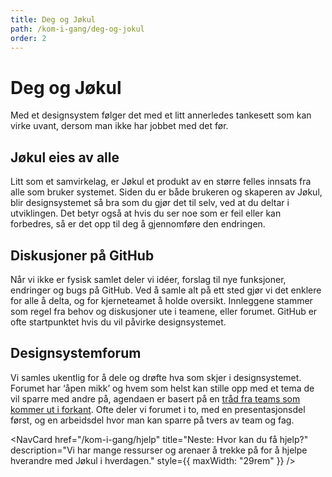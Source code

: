```yaml
---
title: Deg og Jøkul
path: /kom-i-gang/deg-og-jokul
order: 2
---
```


# Deg og Jøkul

<Ingress>
    Med et designsystem følger det med et litt annerledes tankesett som kan virke uvant, dersom man ikke har jobbet med
    det før.
</Ingress>

## Jøkul eies av alle

Litt som et samvirkelag, er Jøkul et produkt av en større felles innsats fra alle som bruker systemet. Siden du er både brukeren og skaperen av Jøkul, blir designsystemet så bra som du gjør det til selv, ved at du deltar i utviklingen. Det betyr også at hvis du ser noe som er feil eller kan forbedres, så er det opp til deg å gjennomføre den endringen.

<PortalImage src="/assets/kom-i-gang/samvirke.svg" alt="" disableFullscreen />

## Diskusjoner på GitHub

Når vi ikke er fysisk samlet deler vi idéer, forslag til nye funksjoner, endringer og bugs på GitHub. Ved å samle alt på ett sted gjør vi det enklere for alle å delta, og for kjerneteamet å holde oversikt. Innleggene stammer som regel fra behov og diskusjoner ute i teamene, eller forumet. GitHub er ofte startpunktet hvis du vil påvirke designsystemet.

<PortalImage
    src="/assets/kom-i-gang/github-discussions.png"
    alt="Skjermbilde som viser oversikten du finner når du først kommer til Jøkuls GitHub Discussions"
/>

<Grid className="jkl-portal-paragraph">
    <NavCard
        href="https://github.com/fremtind/jokul/discussions"
        title="Discussions"
        description="Del dine idéer, eller diskuter Jøkul med andre designere og utviklere i Fremtind."
    />
    <NavCard
        href="https://www.figma.com/file/HOmcpKHfjHnS9f8397hfxU/Kurs%3A-Github-for-Designere"
        title="Lynkurs"
        description="Ny på GitHub? Vi tar deg gjennom de viktigste elementene av plattformen."
    />
</Grid>

## Designsystemforum

Vi samles ukentlig for å dele og drøfte hva som skjer i designsystemet. Forumet har ‘åpen mikk’ og hvem som helst kan stille opp med et tema de vil sparre med andre på, agendaen er basert på en [tråd fra teams som kommer ut i forkant](https://teams.microsoft.com/l/channel/19%3adb7fc5da697547ad8a199247b3be66dc%40thread.skype/Support%2520Designsystem?groupId=460dde26-9370-4131-8b04-61b3e9b47048&tenantId=273051d7-ce03-4594-b66d-0c68e4c778c0). Ofte deler vi forumet i to, med en presentasjonsdel først, og en arbeidsdel hvor man kan sparre på tvers av team og fag.

<PortalImage
    src="/assets/kom-i-gang/forum.png"
    alt="Bilde som viser en gruppe Fremtindere rundt et langbord under et designsystemforum. En person snakker, og de andre rundt bordet følger med på personen. En storskjerm viser deltagere som er med på møtet gjennom Teams."
/>

<NavCard
    href="/kom-i-gang/hjelp"
    title="Neste: Hvor kan du få hjelp?"
    description="Vi har mange ressurser og arenaer å trekke på for å hjelpe hverandre med Jøkul i hverdagen."
    style={{ maxWidth: "29rem" }}
/>
